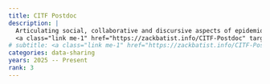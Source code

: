 ```yaml
---
title: CITF Postdoc
description: |
  Articulating social, collaborative and discursive aspects of epidemiological data-sharing initiatives, and how they relate to, overlap with or conflict with technical, institutional and epistemic factors</br>
  <a class="link me-1" href="https://zackbatist.info/CITF-Postdoc" target="_blank_">zackbatist.info/CITF-Postdoc</a>
# subtitle: <a class="link me-1" href="https://zackbatist.info/CITF-Postdoc" target="_blank_">zackbatist.info/CITF-Postdoc</a>
categories: data-sharing
years: 2025 -- Present
rank: 3
---
```

